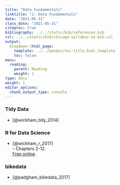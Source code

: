 ```yaml
---
title: "Data Fundamentals"
linktitle: "2: Data Fundamentals"
date: "2021-05-31"
class_date: "2021-05-31"
citeproc: true
bibliography: ../../static/bib/references.bib
csl: ../../static/bib/chicago-syllabus-no-bib.csl
output:
  blogdown::html_page:
    template: ../../pandoc/toc-title_html.template
    toc: false
menu:
  reading:
    parent: Reading
    weight: 1
type: docs
weight: 1
editor_options:
  chunk_output_type: console
---
```


### Tidy Data

- [@wickham_tidy_2014]

### R for Data Science

- [@wickham_r_2017]\
-- Chapters 2-12.\
[Free online](https://r4ds.had.co.nz/).

### bikedata

- [@padgham_bikedata_2017]
